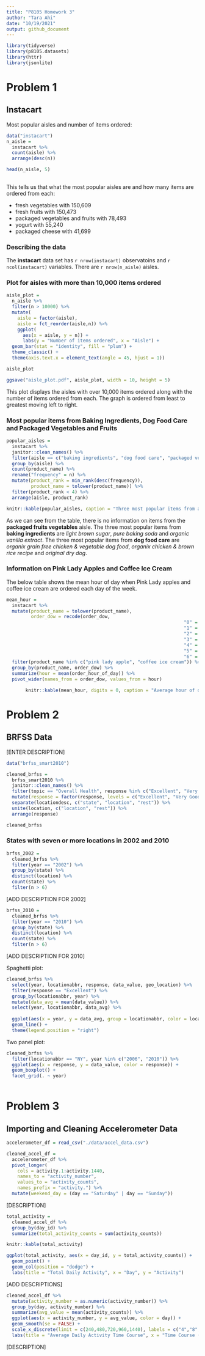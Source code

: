 ```yaml
---
title: "P8105 Homework 3"
author: "Tara Ahi"
date: "10/19/2021"
output: github_document
---
```


```r

library(tidyverse)
library(p8105.datasets)
library(httr)
library(jsonlite)

```

# Problem 1

## Instacart

Most popular aisles and number of items ordered:

```r

data("instacart")
n_aisle = 
  instacart %>% 
  count(aisle) %>% 
  arrange(desc(n))

head(n_aisle, 5)
  
```

This tells us that what the most popular aisles are and how many items are ordered from each:

* fresh vegetables with 150,609
* fresh fruits with 150,473
* packaged vegetables and fruits with 78,493
* yogurt with 55,240
* packaged cheese with 41,699

### Describing the data

The **instacart** data set has `r nrow(instacart)` observatoins and `r ncol(instacart)` variables. There are `r nrow(n_aisle)` aisles. 

### Plot for aisles with more than 10,000 items ordered

```r

aisle_plot = 
  n_aisle %>% 
  filter(n > 10000) %>% 
  mutate(
    aisle = factor(aisle),
    aisle = fct_reorder(aisle,n)) %>% 
    ggplot(
      aes(x = aisle, y = n)) +
      labs(y = "Number of items ordered", x = "Aisle") +
  geom_bar(stat = "identity", fill = "plum") +
  theme_classic() +
  theme(axis.text.x = element_text(angle = 45, hjust = 1))

aisle_plot

ggsave("aisle_plot.pdf", aisle_plot, width = 10, height = 5)

```

This plot displays the aisles with over 10,000 items ordered along with the number of items ordered from each. The graph is ordered from least to greatest moving left to right. 


### Most popular items from Baking Ingredients, Dog Food Care and Packaged Vegetables and Fruits

```r

popular_aisles = 
  instacart %>% 
  janitor::clean_names() %>% 
  filter(aisle == c("baking ingredients", "dog food care", "packaged vegetables and fruits")) %>% 
  group_by(aisle) %>% 
  count(product_name) %>% 
  rename("frequency" = n) %>% 
  mutate(product_rank = min_rank(desc(frequency)),
         product_name = tolower(product_name)) %>% 
  filter(product_rank < 4) %>% 
  arrange(aisle, product_rank)

knitr::kable(popular_aisles, caption = "Three most popular items from aisles Baking Ingredients, Dog Food Care, and Packaged Vegetables and Fruits")

```

As we can see from the table, there is no information on items from the **packaged fruits vegetables** aisle. The three most popular items from **baking ingredients** are _light brown sugar_, _pure baking soda_ and _organic vanilla extract_. The three most popular items from **dog food care** are _organix grain free chicken & vegetable dog food_, _organix chicken & brown rice recipe_ and _original dry dog_. 

### Information on Pink Lady Apples and Coffee Ice Cream

The below table shows the mean hour of day when Pink Lady apples and coffee ice cream are ordered each day of the week. 

```r

mean_hour = 
  instacart %>% 
  mutate(product_name = tolower(product_name), 
         order_dow = recode(order_dow,
                                                                 "0" = "Monday",
                                                                 "1" = "Tuesday",
                                                                 "2" = "Wednesday",
                                                                 "3" = "Thursday",
                                                                 "4" = "Friday",
                                                                 "5" = "Saturday",
                                                                 "6" = "Sunday")) %>% 
  filter(product_name %in% c("pink lady apple", "coffee ice cream")) %>% 
  group_by(product_name, order_dow) %>% 
  summarize(hour = mean(order_hour_of_day)) %>% 
  pivot_wider(names_from = order_dow, values_from = hour)

       knitr::kable(mean_hour, digits = 0, caption = "Average hour of day when Pink Lady apples and coffee ice cream are ordered each day of the week")                                                   

```


# Problem 2

## BRFSS Data

[ENTER DESCRIPTION]

```r
data("brfss_smart2010")

cleaned_brfss = 
  brfss_smart2010 %>% 
  janitor::clean_names() %>% 
  filter(topic == "Overall Health", response %in% c("Excellent", "Very Good", "Good", "Poor")) %>% 
  mutate(response = factor(response, levels = c("Excellent", "Very Good", "Good", "Poor"))) %>% 
  separate(locationdesc, c("state", "location", "rest")) %>% 
  unite(location, c("location", "rest")) %>% 
  arrange(response)

cleaned_brfss
```

### States with seven or more locations in 2002 and 2010


```r
brfss_2002 =
  cleaned_brfss %>% 
  filter(year == "2002") %>% 
  group_by(state) %>% 
  distinct(location) %>% 
  count(state) %>% 
  filter(n > 6)
```

[ADD DESCRIPTION FOR 2002]

```r
brfss_2010 =
  cleaned_brfss %>% 
  filter(year == "2010") %>% 
  group_by(state) %>% 
  distinct(location) %>% 
  count(state) %>% 
  filter(n > 6)
```

[ADD DESCRIPTION FOR 2010]

Spaghetti plot:

```r
cleaned_brfss %>% 
  select(year, locationabbr, response, data_value, geo_location) %>% 
  filter(response == "Excellent") %>% 
  group_by(locationabbr, year) %>% 
  mutate(data_avg = mean(data_value)) %>% 
  select(year, locationabbr, data_avg) %>% 
  
  ggplot(aes(x = year, y = data_avg, group = locationabbr, color = locationabbr)) +
  geom_line() +
  theme(legend.position = "right")
```


Two panel plot:

```r
cleaned_brfss %>% 
  filter(locationabbr == "NY", year %in% c("2006", "2010")) %>% 
  ggplot(aes(x = response, y = data_value, color = response)) +
  geom_boxplot() +
  facet_grid(. ~ year)
  
```



# Problem 3

## Importing and Cleaning Accelerometer Data

```r

accelerometer_df = read_csv("./data/accel_data.csv")

cleaned_accel_df = 
  accelerometer_df %>% 
  pivot_longer(
    cols = activity.1:activity.1440,
    names_to = "activity_number",
    values_to = "activity_counts",
    names_prefix = "activity.") %>% 
  mutate(weekend_day = (day == "Saturday" | day == "Sunday"))

```

[DESCRIPTION]

```r
total_activity = 
  cleaned_accel_df %>% 
  group_by(day_id) %>% 
  summarize(total_activity_counts = sum(activity_counts))

knitr::kable(total_activity)
```

```r
ggplot(total_activity, aes(x = day_id, y = total_activity_counts)) +
  geom_point() +
  geom_col(position = "dodge") +
  labs(title = "Total Daily Activity", x = "Day", y = "Activity")
```

[ADD DESCRIPTIONS]

```r

cleaned_accel_df %>% 
  mutate(activity_number = as.numeric(activity_number)) %>% 
  group_by(day, activity_number) %>% 
  summarize(avg_value = mean(activity_counts)) %>% 
  ggplot(aes(x = activity_number, y = avg_value, color = day)) +
  geom_smooth(se = FALSE) +
  scale_x_discrete(limit = c(240,480,720,960,1440), labels = c("4","8","12","16","20","24")) +
  labs(title = "Average Daily Activity Time Course", x = "Time Course (hrs)", y = "Average Activity", color = "Day of the Week")

```

[DESCRIPTION]